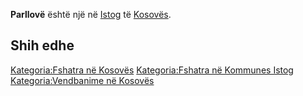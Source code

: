 {{Fshat në 
 | Emri                = Parllovë
 | EmriAlt                = 
 | NAME_SHORT_FORM=      
 | NAME_GENERIC=      
 | NAME_SORT_NAME_RO=      PARLLOVE
 | FULL_NAME_RO = Parllovë
 | FULL_NAME_ND_RO=Parllove
 | SORT_NAME_RG=PARLLOVE
 | FULL_NAME_RG=Parllovë
 | FULL_NAME_ND_RG=Parllove
 | SRP_NAME_SHORT_FORM=      
 | SRP_NAME_GENERIC=      
 | SRP_NAME_SORT_NAME_RO=      
 | SRP_FULL_NAME_RO = 
 | SRP_FULL_NAME_ND_RO=
 | SRP_SORT_NAME_RG=
 | SRP_FULL_NAME_RG=
 | SRP_FULL_NAME_ND_RG=
 | Emri (Rasa dhanore) = 
 | Figura              = 
 | Shteti              = Kosovo
 | Komuna              = Istog
 | Kodi postar         = 
 | Sipërfaqja          = 

 | Popullsia           = 

 | Regj. i popullsisë  = 
 | Dend. e popullsisë  = 
 | Faqja zyrtare       = 
 <!--- Koordinatat ----> 
 | Gjerësia            = 42.548611
 | Gjatësia            = 21.365
 | Lartësia            = 
}}
'''Parllovë''' është një [[]] në [[Istog]] të [[Kosovës]].

<!-- == Gjeografia == -->
<!-- == Historia == -->
<!-- == Demografia == -->
== Shih edhe ==
{{Komuna Istog}}
{{Kosovo-Administrata-Cung}}

[[Kategoria:Fshatra në Kosovës]]
[[Kategoria:Fshatra në Kommunes Istog]]
[[Kategoria:Vendbanime në Kosovës]]
